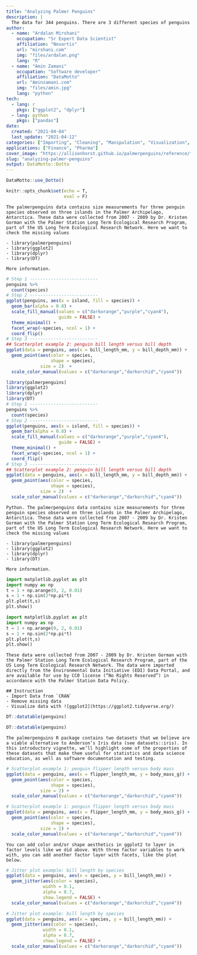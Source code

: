 ```yaml
---
title: "Analyzing Palmer Penguins"
description: |
  The data for 344 penguins. There are 3 different species of penguins in this dataset, collected from 3 islands in the Palmer Archipelago, Antarctica.
author:
  - name: "Ardalan Mirshani"
    occupation: "Sr Expert Data Scientist"
    affiliation: "Novartis"
    url: "mirshani.com"
    img: "files/ardalan.png"
    lang: "R"
  - name: "Amin Zamani"
    occupation: "Software developer"
    affiliation: "DataMotto"
    url: "Aminzamani.com"
    img: "files/amin.jpg"
    lang: "python"
tech:
  - lang: r
    pkgs: ["ggplot2", "dplyr"]
  - lang: python
    pkgs: ["pandas"]
date: 
  created: "2021-04-04"
  last_update: "2021-04-12"
categories: ["Importing", "Cleaning", "Manipulation", "Visualization", "Reporting"]
applications: ["Finance", "Pharma"]
cover_image: "https://allisonhorst.github.io/palmerpenguins/reference/figures/logo.png"
slug: "analyzing-palmer-penguins"
output: DataMotto::Dotto
---
```


```r
DataMotto::use_Dotto()
```

```r
knitr::opts_chunk$set(echo = T,
                      eval = F)
```


<!-- Dot 1, lang: R ------------------------------------------------>

```block
The palmerpenguins data contains size measurements for three penguin species observed on three islands in the Palmer Archipelago, Antarctica. These data were collected from 2007 - 2009 by Dr. Kristen Gorman with the Palmer Station Long Term Ecological Research Program, part of the US Long Term Ecological Research Network. Here we want to check the missing values

- library(palmerpenguins)
- library(ggplot2)
- library(dplyr)
- library(DT)

More information.

```


```r
# Step 1 --------------------------
penguins %>%
  count(species)
# Step 2 --------------------------
ggplot(penguins, aes(x = island, fill = species)) +
  geom_bar(alpha = 0.8) +
  scale_fill_manual(values = c("darkorange","purple","cyan4"),
                    guide = FALSE) +
  theme_minimal() +
  facet_wrap(~species, ncol = 1) +
  coord_flip()
# Step 3 --------------------------
## Scatterplot example 2: penguin bill length versus bill depth
ggplot(data = penguins, aes(x = bill_length_mm, y = bill_depth_mm)) +
  geom_point(aes(color = species,
                 shape = species),
             size = 2)  +
  scale_color_manual(values = c("darkorange","darkorchid","cyan4"))
```

```r
library(palmerpenguins)
library(ggplot2)
library(dplyr)
library(DT)
# Step 1 --------------------------
penguins %>%
  count(species)
# Step 2 --------------------------
ggplot(penguins, aes(x = island, fill = species)) +
  geom_bar(alpha = 0.8) +
  scale_fill_manual(values = c("darkorange","purple","cyan4"),
                    guide = FALSE) +
  theme_minimal() +
  facet_wrap(~species, ncol = 1) +
  coord_flip()
# Step 3 --------------------------
## Scatterplot example 2: penguin bill length versus bill depth
ggplot(data = penguins, aes(x = bill_length_mm, y = bill_depth_mm)) +
  geom_point(aes(color = species,
                 shape = species),
             size = 2)  +
  scale_color_manual(values = c("darkorange","darkorchid","cyan4"))
```


<!-- Dot 1, lang: python ------------------------------------------------>

```block

Python. The palmerpenguins data contains size measurements for three penguin species observed on three islands in the Palmer Archipelago, Antarctica. These data were collected from 2007 - 2009 by Dr. Kristen Gorman with the Palmer Station Long Term Ecological Research Program, part of the US Long Term Ecological Research Network. Here we want to check the missing values

- library(palmerpenguins)
- library(ggplot2)
- library(dplyr)
- library(DT)

More information.

```


```python
import matplotlib.pyplot as plt
import numpy as np
t = 1 + np.arange(0, 2, 0.01)
s = 1 + np.sin(2*np.pi*t)
plt.plot(t,s)
plt.show()
```

```python
import matplotlib.pyplot as plt
import numpy as np
t = 1 + np.arange(0, 2, 0.01)
s = 1 + np.sin(2*np.pi*t)
plt.plot(t,s)
plt.show()
```




<!-- Dot 2, lang: R ------------------------------------------------>

```block
These data were collected from 2007 - 2009 by Dr. Kristen Gorman with the Palmer Station Long Term Ecological Research Program, part of the US Long Term Ecological Research Network. The data were imported directly from the Environmental Data Initiative (EDI) Data Portal, and are available for use by CC0 license (“No Rights Reserved”) in accordance with the Palmer Station Data Policy.

## Instruction
- Import Data from `CRAN`
- Remove missing data
- Visualize data with ![ggplot2](https://ggplot2.tidyverse.org/)
```

```r
DT::datatable(penguins)
```

```r
DT::datatable(penguins)
```


<!-- Dot 3, lang: R ------------------------------------------------>

```block
The palmerpenguins R package contains two datasets that we believe are a viable alternative to Anderson’s Iris data (see datasets::iris). In this introductory vignette, we’ll highlight some of the properties of these datasets that make them useful for statistics and data science education, as well as software documentation and testing.
```


```r
# Scatterplot example 1: penguin flipper length versus body mass
ggplot(data = penguins, aes(x = flipper_length_mm, y = body_mass_g)) +
  geom_point(aes(color = species,
                 shape = species),
             size = 2) +
  scale_color_manual(values = c("darkorange","darkorchid","cyan4"))
```

```r
# Scatterplot example 1: penguin flipper length versus body mass
ggplot(data = penguins, aes(x = flipper_length_mm, y = body_mass_g)) +
  geom_point(aes(color = species,
                 shape = species),
             size = 2) +
  scale_color_manual(values = c("darkorange","darkorchid","cyan4"))
```


<!-- Dot 4, lang: R ------------------------------------------------>

```block
You can add color and/or shape aesthetics in ggplot2 to layer in factor levels like we did above. With three factor variables to work with, you can add another factor layer with facets, like the plot below.
```

```r
# Jitter plot example: bill length by species
ggplot(data = penguins, aes(x = species, y = bill_length_mm)) +
  geom_jitter(aes(color = species),
              width = 0.1,
              alpha = 0.7,
              show.legend = FALSE) +
  scale_color_manual(values = c("darkorange","darkorchid","cyan4"))
```

```r
# Jitter plot example: bill length by species
ggplot(data = penguins, aes(x = species, y = bill_length_mm)) +
  geom_jitter(aes(color = species),
              width = 0.1,
              alpha = 0.7,
              show.legend = FALSE) +
  scale_color_manual(values = c("darkorange","darkorchid","cyan4"))
```

